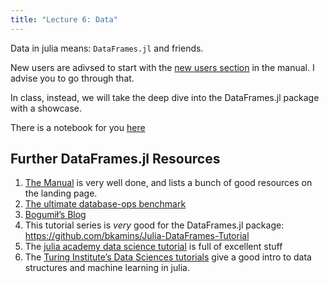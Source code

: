 ```yaml
---
title: "Lecture 6: Data"
---
```


Data in julia means: `DataFrames.jl` and friends.

New users are adivsed to start with the [new users section](https://dataframes.juliadata.org/stable/man/basics/#First-Steps-with-DataFrames.jl) in the manual. I advise you to go through that.

In class, instead, we will take the deep dive into the DataFrames.jl package with a showcase.

There is a notebook for you [here](https://github.com/floswald/DataFrames-Showcase)

## Further DataFrames.jl Resources

1. [The Manual](https://dataframes.juliadata.org/stable/) is very well done, and lists a bunch of good resources on the landing page.
2. [The ultimate database-ops benchmark](https://h2oai.github.io/db-benchmark/)
3. [Bogumił's Blog](https://bkamins.github.io/)
4. This tutorial series is _very_ good for the DataFrames.jl package: [https://github.com/bkamins/Julia-DataFrames-Tutorial](https://github.com/bkamins/Julia-DataFrames-Tutorial)
5. The [julia academy data science tutorial](https://github.com/JuliaAcademy/DataScience) is full of excellent stuff
6. The [Turing Institute's Data Sciences tutorials](https://alan-turing-institute.github.io/DataScienceTutorials.jl/) give a good intro to data structures and machine learning in julia.


